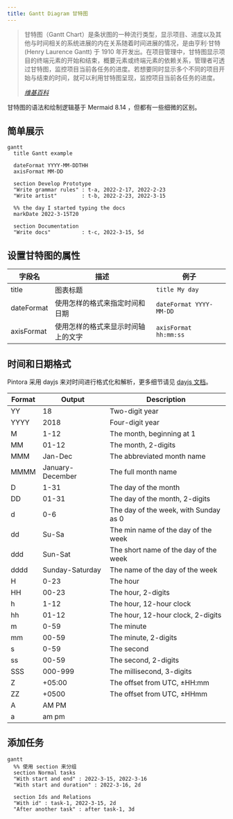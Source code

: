```yaml
---
title: Gantt Diagram 甘特图
---
```


> 甘特图（Gantt Chart）是条状图的一种流行类型，显示项目、进度以及其他与时间相关的系统进展的内在关系随着时间进展的情况，是由亨利·甘特 (Henry Laurence Gantt) 于 1910 年开发出。在项目管理中，甘特图显示项目的终端元素的开始和结束，概要元素或终端元素的依赖关系，管理者可透过甘特图，监控项目当前各任务的进度。若想要同时显示多个不同的项目开始与结束的时间，就可以利用甘特图呈现，监控项目当前各任务的进度。
>
> <cite>
>   <a href="https://www.wikiwand.com/zh-cn/甘特图">维基百科</a>
> </cite>

甘特图的语法和绘制逻辑基于 Mermaid 8.14 ，但都有一些细微的区别。

## 简单展示

```pintora play
gantt
  title Gantt example

  dateFormat YYYY-MM-DDTHH
  axisFormat MM-DD

  section Develop Prototype
  "Write grammar rules" : t-a, 2022-2-17, 2022-2-23
  "Write artist"        : t-b, 2022-2-23, 2022-3-15

  %% the day I started typing the docs
  markDate 2022-3-15T20

  section Documentation
  "Write docs"          : t-c, 2022-3-15, 5d
```

## 设置甘特图的属性

| 字段名     | 描述                               | 例子                    |
|------------|------------------------------------|-------------------------|
| title      | 图表标题                           | `title My day`          |
| dateFormat | 使用怎样的格式来指定时间和日期     | `dateFormat YYYY-MM-DD` |
| axisFormat | 使用怎样的格式来显示时间轴上的文字 | `axisFormat hh:mm:ss`   |


## 时间和日期格式

Pintora 采用 dayjs 来对时间进行格式化和解析，更多细节请见 [dayjs 文档](https://day.js.org/docs/en/display/format)。

| Format | Output           | Description                           |
|--------|------------------|---------------------------------------|
| YY     | 18               | Two-digit year                        |
| YYYY   | 2018             | Four-digit year                       |
| M      | 1-12             | The month, beginning at 1             |
| MM     | 01-12            | The month, 2-digits                   |
| MMM    | Jan-Dec          | The abbreviated month name            |
| MMMM   | January-December | The full month name                   |
| D      | 1-31             | The day of the month                  |
| DD     | 01-31            | The day of the month, 2-digits        |
| d      | 0-6              | The day of the week, with Sunday as 0 |
| dd     | Su-Sa            | The min name of the day of the week   |
| ddd    | Sun-Sat          | The short name of the day of the week |
| dddd   | Sunday-Saturday  | The name of the day of the week       |
| H      | 0-23             | The hour                              |
| HH     | 00-23            | The hour, 2-digits                    |
| h      | 1-12             | The hour, 12-hour clock               |
| hh     | 01-12            | The hour, 12-hour clock, 2-digits     |
| m      | 0-59             | The minute                            |
| mm     | 00-59            | The minute, 2-digits                  |
| s      | 0-59             | The second                            |
| ss     | 00-59            | The second, 2-digits                  |
| SSS    | 000-999          | The millisecond, 3-digits             |
| Z      | +05:00           | The offset from UTC, ±HH:mm           |
| ZZ     | +0500            | The offset from UTC, ±HHmm            |
| A      | AM PM            |                                       |
| a      | am pm            |                                       |

## 添加任务

```pintora play
gantt
  %% 使用 section 来分组
  section Normal tasks
  "With start and end" : 2022-3-15, 2022-3-16
  "With start and duration" : 2022-3-16, 2d

  section Ids and Relations
  "With id" : task-1, 2022-3-15, 2d
  "After another task" : after task-1, 3d
```

